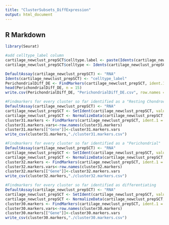 ```yaml
---
title: "ClusterSubsets_DiffExpression"
output: html_document
---
```

## R Markdown


```r
library(Seurat)
```


```r
#add celltype_label column
cartilage_newclust_prepSCT$celltype.label <- paste(Idents(cartilage_newclust_prepSCT), cartilage_newclust_prepSCT$label, sep = "_")
cartilage_newclust_prepSCT$celltype <- Idents(cartilage_newclust_prepSCT)
```


```r
DefaultAssay(cartilage_newclust_prepSCT) <- "RNA"
Idents(cartilage_newclust_prepSCT) <- "celltype_label"
PerichondrialDiff_DE <- FindMarkers(cartilage_newclust_prepSCT, ident.1 = "Perichondrial Diff._WT", ident.2 = "Perichondrial Diff._Aga2", verbose = FALSE, slot = "scale.data")
head(PerichondrialDiff_DE, n = 15)
write.csv(PerichondrialDiff_DE, "PerichondrialDiff_DE.csv", row.names = TRUE)
```

```r
#Findmarkers for every cluster so far identified as a "Resting Chondrocyte"
DefaultAssay(cartilage_newclust_prepSCT) <- "RNA"
cartilage_newclust_prepSCT <- SetIdent(cartilage_newclust_prepSCT, value = "integrated_snn_res.1.4")
cartilage_newclust_prepSCT <- NormalizeData(cartilage_newclust_prepSCT,scale.factor = 10000000,normalization.method = "LogNormalize")
cluster31.markers <- FindMarkers(cartilage_newclust_prepSCT, ident.1 = 31, ident.2 = c(29, 10, 9, 13, 15, 17, 18, 19, 20, 21, 26, 28, 1, 2, 5, 10), min.pct = 0.25)
cluster31.markers.vars<-row.names(cluster31.markers)
cluster31.markers[["Gene"]]<-cluster31.markers.vars
write_csv(cluster31.markers,"./cluster31.markers.csv")
```

```r
#Findmarkers for every cluster so far identified as a "Perichondrial"
DefaultAssay(cartilage_newclust_prepSCT) <- "RNA"
cartilage_newclust_prepSCT <- SetIdent(cartilage_newclust_prepSCT, value = "integrated_snn_res.1.4")
cartilage_newclust_prepSCT <- NormalizeData(cartilage_newclust_prepSCT,scale.factor = 10000000,normalization.method = "LogNormalize")
cluster32.markers <- FindMarkers(cartilage_newclust_prepSCT, ident.1 = 32, ident.2 = c(8, 12, 14, 24), min.pct = 0.25)
cluster32.markers.vars<-row.names(cluster32.markers)
cluster32.markers[["Gene"]]<-cluster32.markers.vars
write_csv(cluster32.markers,"./cluster32.markers.csv")
```

```r
#Findmarkers for every cluster so far identified as differentiating
DefaultAssay(cartilage_newclust_prepSCT) <- "RNA"
cartilage_newclust_prepSCT <- SetIdent(cartilage_newclust_prepSCT, value = "integrated_snn_res.1.4")
cartilage_newclust_prepSCT <- NormalizeData(cartilage_newclust_prepSCT,scale.factor = 10000000,normalization.method = "LogNormalize")
cluster30.markers <- FindMarkers(cartilage_newclust_prepSCT, ident.1 = 30, ident.2 = c(2, 3, 6, 11, 15, 16, 19, 23, 25), min.pct = 0.25)
cluster30.markers.vars<-row.names(cluster30.markers)
cluster30.markers[["Gene"]]<-cluster30.markers.vars
write_csv(cluster30.markers,"./cluster30.markers.csv")
```




